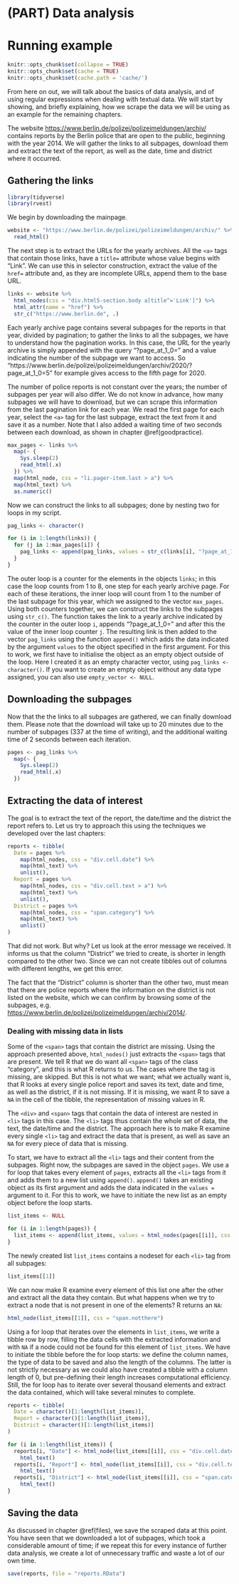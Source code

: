 # (PART) Data analysis {-}

# Running example {#scraping}

``` r
knitr::opts_chunk$set(collapse = TRUE)
knitr::opts_chunk$set(cache = TRUE)
knitr::opts_chunk$set(cache.path = 'cache/')
```


From here on out, we will talk about the basics of data analysis, and of using
regular expressions when dealing with textual data. We will start by showing,
and briefly explaining, how we scrape the data we will be using as an example
for the remaining chapters.

The website
<https://www.berlin.de/polizei/polizeimeldungen/archiv/>{target="_blank"}
contains reports by the Berlin police that are open to the public, beginning
with the year 2014. We will gather the links to all subpages, download them and
extract the text of the report, as well as the date, time and district where it
occurred.

## Gathering the links

``` r
library(tidyverse)
library(rvest)
```

We begin by downloading the mainpage.

``` r
website <- "https://www.berlin.de/polizei/polizeimeldungen/archiv/" %>% 
  read_html()
```

The next step is to extract the URLs for the yearly archives. All the `<a>` tags
that contain those links, have a `title=` attribute whose value begins with
"Link". We can use this in selector construction, extract the value of the
`href=` attribute and, as they are incomplete URLs, append them to the base URL.

``` r
links <- website %>% 
  html_nodes(css = "div.html5-section.body a[title^='Link']") %>% 
  html_attr(name = "href") %>% 
  str_c("https://www.berlin.de", .)
```

Each yearly archive page contains several subpages for the reports in that year,
divided by pagination; to gather the links to all the subpages, we have to
understand how the pagination works. In this case, the URL for the yearly
archive is simply appended with the query "?page_at_1_0=" and a value indicating
the number of the subpage we want to access.
So "https://www.berlin.de/polizei/polizeimeldungen/archiv/2020/?page_at_1_0=5"
for example gives access to the fifth page for 2020. 

The number of police reports is not constant over the years; the number of
subpages per year will also differ. We do not know in advance, how many
subpages we will have to download, but we can scrape this information from the
last pagination link for each year. We read the first page for each year, select
the `<a>` tag for the last subpage, extract the text from it and save it as a
number. Note that I also added a waiting time of two seconds between each
download, as shown in chapter \@ref(goodpractice). 

``` r
max_pages <- links %>% 
  map(~ {
    Sys.sleep(2)
    read_html(.x)
  }) %>%
  map(html_node, css = "li.pager-item.last > a") %>% 
  map(html_text) %>% 
  as.numeric()
```

Now we can construct the links to all subpages; done by nesting two for loops in
my script.

```r
pag_links <- character()

for (i in 1:length(links)) {
  for (j in 1:max_pages[i]) {
    pag_links <- append(pag_links, values = str_c(links[i], "?page_at_1_0=", j))
  }
}
```


The outer loop is a counter for the elements in the objects `links`; in this
case the loop counts from 1 to 8, one step for each yearly archive page. For
each of these iterations, the inner loop will count from 1 to the number of
the last subpage for this year, which we assigned to the vector `max_pages`.
Using both counters together, we can construct the links to the subpages using
`str_c()`. The function takes the link to a yearly archive indicated by the
counter in the outer loop `i`, appends "?page_at_1_0=" and after this the value
of the inner loop counter `j`. The resulting link is then added to the vector
`pag_links` using the function `append()` which adds the data indicated by the
argument `values` to the object specified in the first argument. For this to
work, we first have to initialise the object as an empty object outside of the
loop. Here I created it as an empty character vector, using
`pag_links <- character()`. If you want to create an empty object without any
data type assigned, you can also use `empty_vector <- NULL`.


## Downloading the subpages

Now that the the links to all subpages are gathered, we can finally download
them. Please note that the download will take up to 20 minutes due to the number
of subpages (337 at the time of writing), and the additional waiting time of 2
seconds between each iteration.

``` r
pages <- pag_links %>% 
  map(~ {
    Sys.sleep(2)
    read_html(.x)
  })
```

## Extracting the data of interest

The goal is to extract the text of the report, the date/time and the district
the report refers to. Let us try to approach this using the techniques we
developed over the last chapters:

``` r
reports <- tibble(
  Date = pages %>% 
    map(html_nodes, css = "div.cell.date") %>% 
    map(html_text) %>% 
    unlist(),
  Report = pages %>% 
    map(html_nodes, css = "div.cell.text > a") %>% 
    map(html_text) %>% 
    unlist(),
  District = pages %>% 
    map(html_nodes, css = "span.category") %>% 
    map(html_text) %>% 
    unlist()
)
```

That did not work. But why? Let us look at the error message we received. It
informs us that the column "District" we tried to create, is shorter in length
compared to the other two. Since we can not create tibbles out of columns with
different lengths, we get this error.

The fact that the "District" column is shorter than the other two, must mean
that there are police reports where the information on the district is not
listed on the website, which we can confirm by browsing some of the subpages,
e.g.
<https://www.berlin.de/polizei/polizeimeldungen/archiv/2014/>{target="_blank"}.


### Dealing with missing data in lists

Some of the `<span>` tags that contain the district are missing. Using the
approach presented above, `html_nodes()` just extracts the `<span>` tags that
are present. We tell R that we do want all `<span>` tags of the class
"category", and this is what R returns to us. The cases where the tag is
missing, are skipped. But this is not what we want; what we actually want is,
that R looks at every single police report and saves its text, date and time, as
well as the district, if it is not missing. If it is missing, we want R to save
a `NA` in the cell of the tibble, the representation of missing values in R.

The `<div>` and `<span>` tags that contain the data of interest are nested in
`<li>` tags in this case. The `<li>` tags thus contain the whole set of data,
the text, the date/time and the district. The approach here is to make R examine
every single `<li>` tag and extract the data that is present, as well as save an
`NA` for every piece of data that is missing.

To start, we have to extract all the `<li>` tags and their content from the
subpages. Right now, the subpages are saved in the object `pages`. We use a for
loop that takes every element of `pages`, extracts all the `<li>` tags from it
and adds them to a new list using `append()`. `append()` takes an existing
object as its first argument and adds the data indicated in the `values =`
argument to it. For this to work, we have to initiate the new list as an empty
object before the loop starts.

``` r
list_items <- NULL

for (i in 1:length(pages)) {
  list_items <- append(list_items, values = html_nodes(pages[[i]], css = "li.row-fluid"))
}
```

The newly created list `list_items` contains a nodeset for each `<li>` tag from
all subpages:

``` r
list_items[[1]]
```

We can now make R examine every element of this list one after the other and
extract all the data they contain. But what happens when we try to extract a
node that is not present in one of the elements? R returns an `NA`:

``` r
html_node(list_items[[1]], css = "span.notthere")
```

Using a for loop that iterates over the elements in `list_items`, we write a
tibble row by row, filling the data cells with the extracted information and
with `NA` if a node could not be found for this element of `list_items`. We have
to initiate the tibble before the for loop starts: we define the column names,
the type of data to be saved and also the length of the columns. The
latter is not strictly necessary as we could also have created a tibble with a
column length of $0$, but pre-defining their length increases computational
efficiency. Still, the for loop has to iterate over several thousand elements
and extract the data contained, which will take several minutes to complete.

``` r
reports <- tibble(
  Date = character()[1:length(list_items)],
  Report = character()[1:length(list_items)],
  District = character()[1:length(list_items)]
)

for (i in 1:length(list_items)) {
  reports[i, "Date"] <- html_node(list_items[[i]], css = "div.cell.date") %>% 
    html_text()
  reports[i, "Report"] <- html_node(list_items[[i]], css = "div.cell.text > a") %>% 
    html_text()
  reports[i, "District"] <- html_node(list_items[[i]], css = "span.category") %>% 
    html_text()
}
```


## Saving the data

As discussed in chapter \@ref(files), we save the scraped data at this point.
You have seen that we downloaded a lot of subpages, which took a considerable
amount of time; if we repeat this for every instance of further data analysis,
we create a lot of unnecessary traffic and waste a lot of our own time. 

``` r
save(reports, file = "reports.RData")
```
